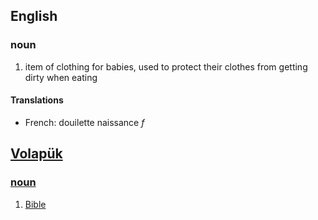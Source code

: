 ==English==
===noun===
#item of clothing for babies, used to protect their clothes from getting dirty when eating
====Translations====
*French: douilette naissance ''f''
== [[Volapük]] == 
=== [[noun]] === 
# [[Bible]]